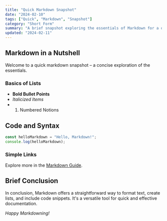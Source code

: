 ```yaml
---
title: "Quick Markdown Snapshot"
date: "2024-02-10"
tags: ["Quick", "Markdown", "Snapshot"]
category: "Short Form"
summary: "A brief snapshot exploring the essentials of Markdown for a quick understanding."
updated: "2024-02-11"
---
```


## Markdown in a Nutshell

Welcome to a quick markdown snapshot – a concise exploration of the essentials.

### Basics of Lists

- **Bold Bullet Points**
- *Italicized Items*
- 1. Numbered Notions

## Code and Syntax

```javascript
const helloMarkdown = "Hello, Markdown!";
console.log(helloMarkdown);
```

### Simple Links

Explore more in the [Markdown Guide](https://example.com/markdown-guide).

## Brief Conclusion

In conclusion, Markdown offers a straightforward way to format text, create lists, and include code snippets. It's a versatile tool for quick and effective documentation.

*Happy Markdowning!*
